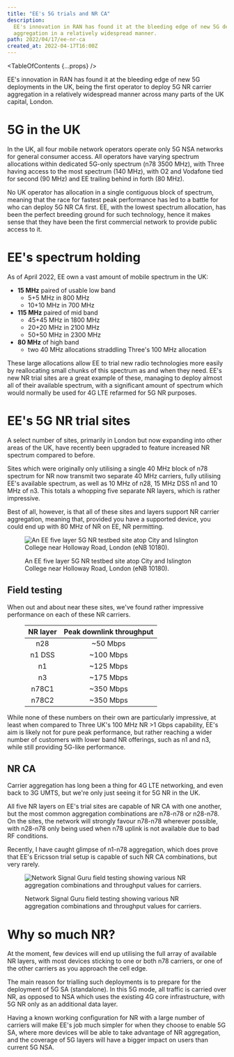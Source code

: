 ```yaml
---
title: "EE's 5G trials and NR CA"
description:
  EE's innovation in RAN has found it at the bleeding edge of new 5G deployments in the UK, being the first operator to deploy 5G NR carrier
  aggregation in a relatively widespread manner.
path: 2022/04/17/ee-nr-ca
created_at: 2022-04-17T16:00Z
---
```



<TableOfContents {...props} />

EE's innovation in RAN has found it at the bleeding edge of new 5G deployments in the UK, being the first operator to deploy 5G NR carrier
aggregation in a relatively widespread manner across many parts of the UK capital, London.

# 5G in the UK

In the UK, all four mobile network operators operate only 5G NSA networks for general consumer access. All operators have varying spectrum
allocations within dedicated 5G-only spectrum (n78 3500 MHz), with Three having access to the most spectrum (140 MHz), with O2 and Vodafone tied
for second (90 MHz) and EE trailing behind in forth (80 MHz).

<div class="a-bit-wider">
  <SpectrumMap caption="UK n78 spectrum allocation" data={Band78} />
</div>

No UK operator has allocation in a single contiguous block of spectrum, meaning that the race for fastest peak performance has led to a battle
for who can deploy 5G NR CA first. EE, with the lowest spectrum allocation, has been the perfect breeding ground for such technology, hence it
makes sense that they have been the first commercial network to provide public access to it.

# EE's spectrum holding

As of April 2022, EE own a vast amount of mobile spectrum in the UK:

- **15 MHz** paired of usable low band
  - 5+5 MHz in 800 MHz
  - 10+10 MHz in 700 MHz
- **115 MHz** paired of mid band
  - 45+45 MHz in 1800 MHz
  - 20+20 MHz in 2100 MHz
  - 50+50 MHz in 2300 MHz
- **80 MHz** of high band
  - two 40 MHz allocations straddling Three's 100 MHz allocation

These large allocations allow EE to trial new radio technologies more easily by reallocating small chunks of this spectrum as and when they need.
EE's new NR trial sites are a great example of these, managing to deploy almost all of their available spectrum, with a significant amount of
spectrum which would normally be used for 4G LTE refarmed for 5G NR purposes.

# EE's 5G NR trial sites

A select number of sites, primarily in London but now expanding into other areas of the UK, have recently been upgraded to feature increased NR
spectrum compared to before.

Sites which were originally only utilising a single 40 MHz block of n78 spectrum for NR now transmit two separate 40 MHz carriers, fully
utilising EE's available spectrum, as well as 10 MHz of n28, 15 MHz DSS n1 and 10 MHz of n3. This totals a whopping five separate NR layers,
which is rather impressive.

Best of all, however, is that all of these sites and layers support NR carrier aggregation, meaning that, provided you have a supported device,
you could end up with 80 MHz of NR on EE, NR permitting.

<figure>

![An EE five layer 5G NR testbed site atop City and Islington College near Holloway Road, London (eNB 10180).](./testbed-site.jpg)

<figcaption>

An EE five layer 5G NR testbed site atop City and Islington College near Holloway Road, London (eNB 10180).

</figcaption>
</figure>

## Field testing

When out and about near these sites, we've found rather impressive performance on each of these NR carriers.

<figure class="narrow">

| NR layer | Peak downlink throughput |
| :------: | :----------------------: |
|   n28    |         ~50 Mbps         |
|  n1 DSS  |        ~100 Mbps         |
|    n1    |        ~125 Mbps         |
|    n3    |        ~175 Mbps         |
|  n78C1   |        ~350 Mbps         |
|  n78C2   |        ~350 Mbps         |

</figure>

While none of these numbers on their own are particularly impressive, at least when compared to Three UK's 100 MHz NR >1 Gbps capability, EE's
aim is likely not for pure peak performance, but rather reaching a wider number of customers with lower band NR offerings, such as n1 and n3,
while still providing 5G-like performance.

## NR CA

Carrier aggregation has long been a thing for 4G LTE networking, and even back to 3G UMTS, but we're only just seeing it for 5G NR in the UK.

All five NR layers on EE's trial sites are capable of NR CA with one another, but the most common aggregation combinations are n78-n78 or
n28-n78. On the sites, the network will strongly favour n78-n78 wherever possible, with n28-n78 only being used when n78 uplink is not available
due to bad RF conditions.

Recently, I have caught glimpse of n1-n78 aggregation, which does prove that EE's Ericsson trial setup is capable of such NR CA combinations, but
very rarely.

<figure>

![Network Signal Guru field testing showing various NR aggregation combinations and throughput values for carriers.](./nsg.png)

<figcaption>

Network Signal Guru field testing showing various NR aggregation combinations and throughput values for carriers.

</figcaption>
</figure>

# Why so much NR?

At the moment, few devices will end up utilising the full array of available NR layers, with most devices sticking to one or both n78 carriers,
or one of the other carriers as you approach the cell edge.

The main reason for trialling such deployments is to prepare for the deployment of 5G SA (standalone). In this 5G mode, all traffic is carried
over NR, as opposed to NSA which uses the existing 4G core infrastructure, with 5G NR only as an additional data layer.

Having a known working configuration for NR with a large number of carriers will make EE's job much simpler for when they choose to enable 5G SA,
where more devices will be able to take advantage of NR aggregation, and the coverage of 5G layers will have a bigger impact on users than
current 5G NSA.
